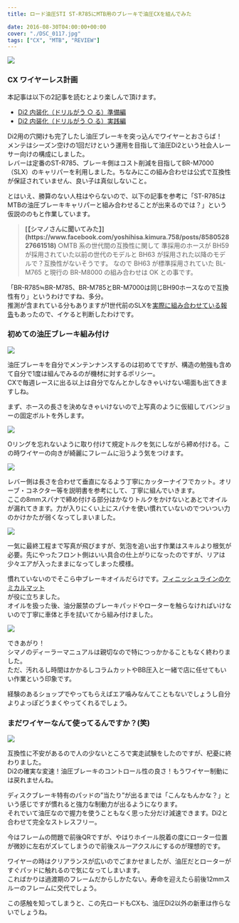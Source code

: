 ---
title: ロード油圧STI ST-R785にMTB用のブレーキで油圧CXを組んでみた

date: 2016-08-30T04:00:00+00:00
cover: "./DSC_0117.jpg"
tags: ["CX", "MTB", "REVIEW"]
---

![ ](./DSC_0117.jpg)

### CX ワイヤーレス計画

本記事は以下の2記事を読むとより楽しんで頂けます。

- [Di2 内装化（ドリルがう ○ る）準備編](/post/2016/08/di2drill_1/)
- [Di2 内装化（ドリルがう ○ る）実践編](/post/2016/08/di2drill_2/)

Di2用の穴開けも完了したし油圧ブレーキを突っ込んでワイヤーとおさらば！  
メンテはシーズン空けの1回だけという運用を目指して油圧Di2という社会人レーサー向けの構成にしました。  
レバーは定番のST-R785、ブレーキ側はコスト削減を目指してBR-M7000（SLX）のキャリパーを利用しました。ちなみにこの組み合わせは公式で互換性が保証されていません、良い子は真似しないこと。

とはいえ、勝算のない人柱はやらないので、以下の記事を参考に「ST-R785はMTBの油圧ブレーキキャリパーと組み合わせることが出来るのでは？」という仮説ののもと作業しています。

> <b>
>   [【シマノさんに聞いてみた】](https://www.facebook.com/yoshihisa.kimura.758/posts/858052827661518)
> </b>
> ○MTB 系の世代間の互換性に関して 準採用のホースが BH59 が採用されていた以前の世代のモデルと
> BH63 が採用された以降のモデルで？互換性がないそうです。 なので BH63 が標準採用されていた
> BL-M765 と現行の BR-M8000 の組み合わせは OK との事です。

「BR-R785≒BR-M785、BR-M785とBR-M7000は同じBH90ホースなので互換性有り」というわけですね、多分。  
推測が含まれている分もありますが1世代前のSLXを<a href="http://ysroad.co.jp/omiya/2015/11/20/1724" target="_blank">実際に組み合わせている報告</a>もあったので、イケると判断したわけです。

<h3>初めての油圧ブレーキ組み付け</h3>

![ ](./DSC_0114.jpg)

油圧ブレーキを自分でメンテンナンスするのは初めてですが、構造の勉強も含めて自分で1度は組んでみるのが機材に対するポリシー。  
CXで毎週レースに出る以上は自分でなんとかしなきゃいけない場面も出てきますしね。

まず、ホースの長さを決めなきゃいけないので上写真のように仮組してバンジョーの固定ボルトを外します。

![ ](./DSC_0116.jpg)

Oリングを忘れないように取り付けて規定トルクを気にしながら締め付ける。この時ワイヤーの向きが綺麗にフレームに沿うよう気をつけます。

![ ](./DSC_0118.jpg)

レバー側は長さを合わせて垂直になるよう丁寧にカッターナイフでカット。オリーブ・コネクター等を説明書を参考にして、丁寧に組んでいきます。  
ここの8mmスパナで締め付ける部分はかなりトルクをかけないとあとでオイルが漏れてきます。力が入りにくい上にスパナを使い慣れていないのでついつい力のかけかたが弱くなってしまいました。

![ ](./DSC_0119.jpg)

一気に最終工程まで写真が飛びますが、気泡を追い出す作業はスキルより根気が必要。先にやったフロント側はいい具合の仕上がりになったのですが、リアは少々エアが入ったままになってしまった模様。

慣れていないのでそこら中ブレーキオイルだらけです。<a href="https://www.amazon.co.jp/dp/B00Z779WMI/" target="_blank">フィニッシュラインのケミカルマット</a>  
が役に立ちました。  
オイルを扱った後、油分厳禁のブレーキパッドやローターを触らなければいけないので丁寧に車体と手を拭いてから組み付けました。

![ ](./DSC_0120.jpg)

できあがり！  
シマノのディーラーマニュアルは親切なので特につっかかることもなく終わりました。  
ただ、汚れるし時間はかかるしコラムカットやBB圧入と一緒で店に任せてもいい作業という印象です。

経験のあるショップでやってもらえばエア噛みなんてこともないでしょうし自分よりよっぽどうまくやってくれるでしょう。

### まだワイヤーなんて使ってるんですか？(笑)

![ ](./DSC_0121.jpg)

互換性に不安があるので人の少ないところで実走試験をしたのですが、杞憂に終わりました。  
Di2の確実な変速！油圧ブレーキのコントロール性の良さ！もうワイヤー制動には戻れませんね。

ディスクブレーキ特有のパッドの&#8221;当たり&#8221;が出るまでは「こんなもんかな？」という感じですが慣れると強力な制動力が出るようになります。  
それでいて油圧なので握力を使うこともなく思った分だけ減速できます。Di2と合わせて完全なストレスフリー。

今はフレームの問題で前後QRですが、やはりホイール脱着の度にローター位置が微妙に左右がズレてしまうので前後スルーアクスルにするのが理想的です。

ワイヤーの時はクリアランスが広いのでごまかせましたが、油圧だとローターがすぐパッドに触れるので気になってしまいます。  
こればかりは過渡期のフレームだからしかたない。寿命を迎えたら前後12mmスルーのフレームに交代でしょう。

この感触を知ってしまうと、この先ロードもCXも、油圧Di2以外の新車は作らないでしょうね。

<Amzn asin="B00VHJLCWS">
